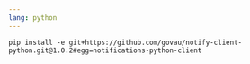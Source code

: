 ```yaml
---
lang: python
---
```



```shell nonumbers
pip install -e git+https://github.com/govau/notify-client-python.git@1.0.2#egg=notifications-python-client
```
